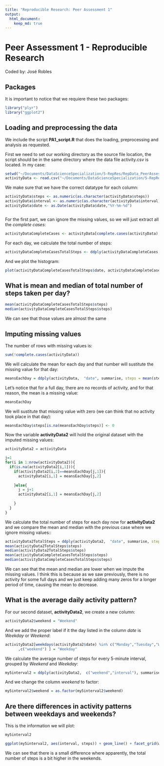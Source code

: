 ```yaml
---
title: "Reproducible Research: Peer Assessment 1"
output: 
  html_document:
    keep_md: true
---
```


# Peer Assessment 1 - Reproducible Research

Coded by: José Robles

## Packages

It is important to notice that we requiere these two packages:

```r
library("plyr")
library("ggplot2")
```


## Loading and preprocessing the data

We include the script **PA1_script.R** that does the loading, preprocessing and analysis as requested.

First we need to set our working directory as the source file location, the script should be in the same directory where the data file activity.csv is located. In my case:

```r
setwd("~/Documents/DataScienceSpecialization/5-RepRes/RepData_PeerAssessment1")
activityData <- read.csv("~/Documents/DataScienceSpecialization/5-RepRes/RepData_PeerAssessment1/activity.csv")

```

We make sure that we have the correct datatype for each column:

```r
activityData$steps <- as.numeric(as.character(activityData$steps))
activityData$interval <- as.numeric(as.character(activityData$interval))
activityData$date <- as.Date(activityData$date,"%Y-%m-%d")
```
```r

```

For the first part, we can ignore the missing values, so we will just extract all the *complete cases*:

```r
activityDataCompleteCases <- activityData[complete.cases(activityData),]
```

For each day, we calculate the total number of steps:

```r
activityDataCompleteCasesTotalSteps <- ddply(activityDataCompleteCases,  "date", summarise, steps = sum(steps))
```

And we plot the histogram:

```r
plot(activityDataCompleteCasesTotalSteps$date, activityDataCompleteCasesTotalSteps$steps,type="h",lwd=8,col="blue",xlab="Days", ylab="Total steps")

```

## What is mean and median of total number of steps taken per day?

```r
mean(activityDataCompleteCasesTotalSteps$steps)
median(activityDataCompleteCasesTotalSteps$steps)
```

We can see that those values are almost the same


## Imputing missing values

The number of rows with missing values is:

```r
sum(!complete.cases(activityData))
```

We will calculate the mean for each day and that number will sustitute the missing value for that day:

```r
meansEachDay = ddply(activityData,  "date", summarise, steps = mean(steps))
```

Let's notice that for a full day, there are no records of activity, and for that reason, the mean is a missing value:

```r
meansEachDay
```

We will sustitute that missing value with zero (we can think that no activity took place in that day):

```r
meansEachDay$steps[is.na(meansEachDay$steps)] <- 0
```

Now the variable **activityData2** will hold the original dataset with the imputed missing values:

```r
activityData2 = activityData

j=1
for(i in 1:nrow(activityData2)){
  if(is.na(activityData2[i,1])){
    if(activityData2[i,2]==meansEachDay[j,1]){
      activityData2[i,1] = meansEachDay[j,2]
      
    }else{
      j = j+1
      activityData2[i,1] = meansEachDay[j,2]
      
    }
  }
}
```

We calculate the total number of steps for each day now for **activityData2** and we compare the mean and median with the previous case where we ignore missing values::

```r
activityData2TotalSteps = ddply(activityData2,  "date", summarise, steps = sum(steps))
mean(activityData2TotalSteps$steps)
median(activityData2TotalSteps$steps)
mean(activityDataCompleteCasesTotalSteps$steps)
median(activityDataCompleteCasesTotalSteps$steps)
```

We can see that the mean and median are lower when we impute the missing values. I think this is because as we saw previously, there is no activity for some full days and we just keep adding many zeros for a longer period of time, causing the mean to decrease.

## What is the average daily activity pattern?

For our second dataset, **activityData2**, we create a new column:

```r
activityData2$weekend = "Weekend"
```

And we add the proper label if it the day listed in the column *date* is  *Weekday* or *Weekend*:

```r
activityData2[weekdays(activityData2$date) %in% c("Monday","Tuesday","Wednesday","Thursday","Friday")
      ,c("weekend") ] = "Weekday"
```

We calculate the average number of steps for every 5-minute interval, grouped by *Weekend* and *Weekday*:

```r
my5interval2 = ddply(activityData2,  c("weekend","interval"), summarise, steps = mean(steps))
```

And we change the column *weekend* to factor:
```r
my5interval2$weekend = as.factor(my5interval2$weekend)

```


## Are there differences in activity patterns between weekdays and weekends?

This is the information we will plot:

```r
my5interval2
```

```r
ggplot(my5interval2, aes(interval, steps)) + geom_line() + facet_grid(weekend ~ .)

```

We can see that there is a small difference where apparently, the total number of steps is a bit higher in the weekends.